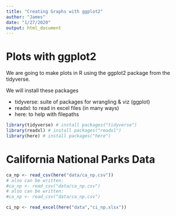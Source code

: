 ```yaml
---
title: "Creating Graphs with ggplot2"
author: "James"
date: "1/27/2020"
output: html_document
---
```



# Plots with ggplot2

We are going to make plots in R using the ggplot2 package from the tidyverse. 

We will install these packages

- tidyverse: suite of packages for wrangling & viz (ggplot)
- readxl: to read in excel files (in many ways)
- here: to help with filepaths

```r
library(tidyverse) # install packages("tidyverse")
library(readxl) # install packages("readxl")
library(here) # install packages("here")
```

# California National Parks Data 

```r

ca_np <- read_csv(here("data/ca_np.csv"))
# also can be written:
#ca_np <- read_csv("data/ca_np.csv")
# also can be written:
#ca_np <- read_csv("data/ca_np.csv")

ci_np <- read_excel(here("data","ci_np.xlsx"))
```




